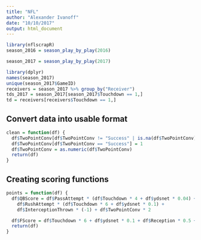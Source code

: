 ```yaml
---
title: "NFL"
author: "Alexander Ivanoff"
date: "10/10/2017"
output: html_document
---
```


```r
library(nflscrapR)
season_2016 = season_play_by_play(2016)
```

```r
season_2017 = season_play_by_play(2017)
```

```r
library(dplyr)
names(season_2017)
unique(season_2017$GameID)
receivers = season_2017 %>% group_by("Receiver")
tds_2017 = season_2017[season_2017$Touchdown == 1,]
td = receivers[receivers$Touchdown == 1,]
```

## Convert data into usable format 

```r
clean = function(df) {
  df$TwoPointConv[df$TwoPointConv != "Success" | is.na(df$TwoPointConv)] = 0
  df$TwoPointConv[df$TwoPointConv == "Success"] = 1
  df$TwoPointConv = as.numeric(df$TwoPointConv)
  return(df)
}
```

## Creating scoring functions
```r
points = function(df) {
  df$QBScore = df$PassAttempt * (df$Touchdown * 4 + df$ydsnet * 0.04) + 
    df$RushAttempt * (df$Touchdown * 6 + df$ydsnet * 0.1) + 
    df$InterceptionThrown * (-1) + df$TwoPointConv * 2

  df$FScore = df$Touchdown * 6 + df$ydsnet * 0.1 + df$Reception * 0.5 + df$TwoPointConv * 2
  return(df)
}

```

